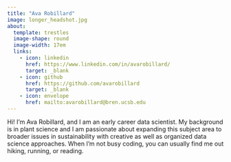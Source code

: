 ```yaml
---
title: "Ava Robillard"
image: longer_headshot.jpg
about:
  template: trestles
  image-shape: round
  image-width: 17em
  links: 
    - icon: linkedin
      href: https://www.linkedin.com/in/avarobillard/
      target: _blank
    - icon: github
      href: https://github.com/avarobillard
      target: _blank
    - icon: envelope
      href: mailto:avarobillard@bren.ucsb.edu
---
```


Hi! I'm Ava Robillard, and I am an early career data scientist. My background is in plant science and I am passionate about expanding this subject area to broader issues in sustainability with creative as well as organized data science approaches. When I’m not busy coding, you can usually find me out hiking, running, or reading.